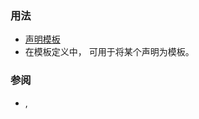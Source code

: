 {{cpp/keyword/title|{{tt|template}}}}
{{cpp/keyword/navbar}}

===用法===
* [[cpp/language/templates|声明模板]]
* 在模板定义中，{{c/core|template}} 可用于将某个{{lt|cpp/language/dependent_name|待决名}}声明为模板。

===参阅===
* {{rlpt|class}}, {{rlpt|typename}}
{{rev begin}}
{{rev|until=c++11|
* {{rlpt|export}} {{petty|(标记模板定义被导出)}}
}}
{{rev|since=c++20|
* {{rlpt|concept}}, {{rlpt|requires}}
}}
{{rev end}}

{{langlinks|de|en|es|fr|it|ja|pt|ru}}